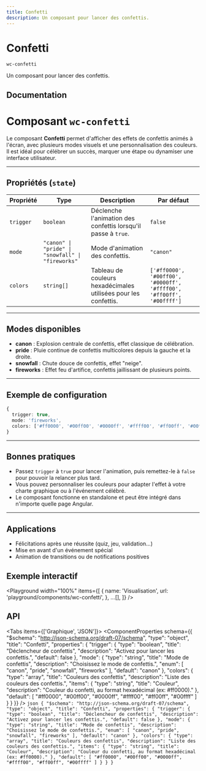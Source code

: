 ```yaml
---
title: Confetti
description: Un composant pour lancer des confettis.
---
```



# Confetti

`wc-confetti`

Un composant pour lancer des confettis.

## Documentation

# Composant `wc-confetti`

Le composant **Confetti** permet d'afficher des effets de confettis animés à l'écran, avec plusieurs modes visuels et une personnalisation des couleurs. Il est idéal pour célébrer un succès, marquer une étape ou dynamiser une interface utilisateur.

---

## Propriétés (`state`)

| Propriété | Type                                              | Description                                                     | Par défaut                                                           |
| --------- | ------------------------------------------------- | --------------------------------------------------------------- | -------------------------------------------------------------------- |
| `trigger` | `boolean`                                         | Déclenche l'animation des confettis lorsqu'il passe à `true`.   | `false`                                                              |
| `mode`    | `"canon" \| "pride" \| "snowfall" \| "fireworks"` | Mode d'animation des confettis.                                 | `"canon"`                                                            |
| `colors`  | `string[]`                                        | Tableau de couleurs hexadécimales utilisées pour les confettis. | `['#ff0000', '#00ff00', '#0000ff', '#ffff00', '#ff00ff', '#00ffff']` |

---

## Modes disponibles

- **canon** : Explosion centrale de confettis, effet classique de célébration.
- **pride** : Pluie continue de confettis multicolores depuis la gauche et la droite.
- **snowfall** : Chute douce de confettis, effet "neige".
- **fireworks** : Effet feu d'artifice, confettis jaillissant de plusieurs points.

---

## Exemple de configuration

```typescript
{
  trigger: true,
  mode: 'fireworks',
  colors: ['#ff0000', '#00ff00', '#0000ff', '#ffff00', '#ff00ff', '#00ffff']
}
```

---

## Bonnes pratiques

- Passez `trigger` à `true` pour lancer l'animation, puis remettez-le à `false` pour pouvoir la relancer plus tard.
- Vous pouvez personnaliser les couleurs pour adapter l'effet à votre charte graphique ou à l'événement célébré.
- Le composant fonctionne en standalone et peut être intégré dans n'importe quelle page Angular.

---

## Applications

- Félicitations après une réussite (quiz, jeu, validation…)
- Mise en avant d'un événement spécial
- Animation de transitions ou de notifications positives

## Exemple interactif

<Playground
  width="100%"
  items={[
    {
      name: 'Visualisation',
      url: 'playground/components/wc-confetti',
    },
    ...[],
  ]}
/>

## API

<Tabs items={['Graphique', 'JSON']}>
  <Tab>
    <ComponentProperties schema={{
  "$schema": "http://json-schema.org/draft-07/schema",
  "type": "object",
  "title": "Confetti",
  "properties": {
    "trigger": {
      "type": "boolean",
      "title": "Déclencheur de confettis",
      "description": "Activez pour lancer les confettis.",
      "default": false
    },
    "mode": {
      "type": "string",
      "title": "Mode de confettis",
      "description": "Choisissez le mode de confettis.",
      "enum": [
        "canon",
        "pride",
        "snowfall",
        "fireworks"
      ],
      "default": "canon"
    },
    "colors": {
      "type": "array",
      "title": "Couleurs des confettis",
      "description": "Liste des couleurs des confettis.",
      "items": {
        "type": "string",
        "title": "Couleur",
        "description": "Couleur du confetti, au format hexadécimal (ex: #ff0000)."
      },
      "default": [
        "#ff0000",
        "#00ff00",
        "#0000ff",
        "#ffff00",
        "#ff00ff",
        "#00ffff"
      ]
    }
  }
}} />
  </Tab>
  <Tab>
    ```json
    {
  "$schema": "http://json-schema.org/draft-07/schema",
  "type": "object",
  "title": "Confetti",
  "properties": {
    "trigger": {
      "type": "boolean",
      "title": "Déclencheur de confettis",
      "description": "Activez pour lancer les confettis.",
      "default": false
    },
    "mode": {
      "type": "string",
      "title": "Mode de confettis",
      "description": "Choisissez le mode de confettis.",
      "enum": [
        "canon",
        "pride",
        "snowfall",
        "fireworks"
      ],
      "default": "canon"
    },
    "colors": {
      "type": "array",
      "title": "Couleurs des confettis",
      "description": "Liste des couleurs des confettis.",
      "items": {
        "type": "string",
        "title": "Couleur",
        "description": "Couleur du confetti, au format hexadécimal (ex: #ff0000)."
      },
      "default": [
        "#ff0000",
        "#00ff00",
        "#0000ff",
        "#ffff00",
        "#ff00ff",
        "#00ffff"
      ]
    }
  }
}
    ```
  </Tab>
</Tabs>
